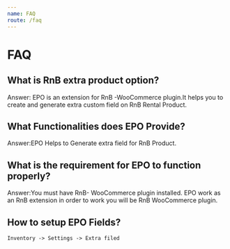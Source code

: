 ```yaml
---
name: FAQ
route: /faq
---
```


# FAQ

## What is RnB extra product option? 

Answer: EPO is an extension for RnB -WooCommerce plugin.It helps you to create and generate extra custom field on RnB Rental Product.

## What Functionalities does EPO Provide?

Answer:EPO Helps to Generate extra field for RnB Product.

## What is the requirement for EPO to function properly?

Answer:You must have RnB- WooCommerce plugin installed. EPO work as an RnB extension in order to work you will be RnB WooCommerce plugin.

## How to setup EPO Fields?
`Inventory -> Settings -> Extra filed`